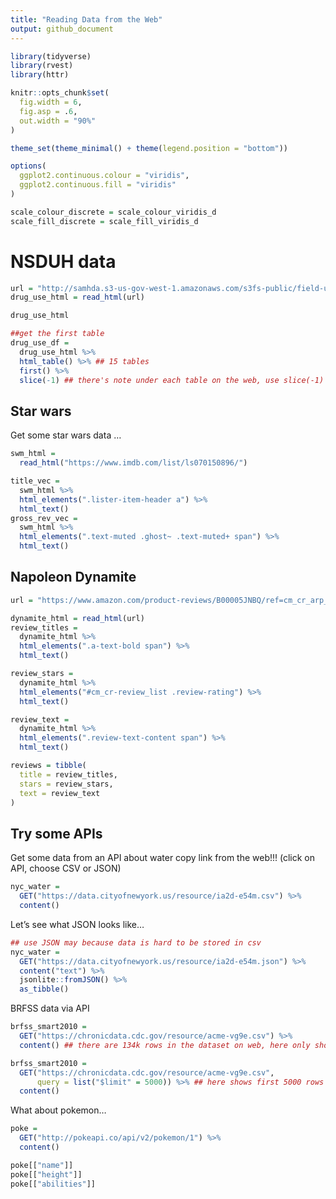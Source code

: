 ```yaml
---
title: "Reading Data from the Web"
output: github_document
---
```


```r
library(tidyverse)
library(rvest)
library(httr)

knitr::opts_chunk$set(
  fig.width = 6,
  fig.asp = .6,
  out.width = "90%"
)

theme_set(theme_minimal() + theme(legend.position = "bottom"))

options(
  ggplot2.continuous.colour = "viridis",
  ggplot2.continuous.fill = "viridis"
)

scale_colour_discrete = scale_colour_viridis_d
scale_fill_discrete = scale_fill_viridis_d
```

# NSDUH data
```r
url = "http://samhda.s3-us-gov-west-1.amazonaws.com/s3fs-public/field-uploads/2k15StateFiles/NSDUHsaeShortTermCHG2015.htm"
drug_use_html = read_html(url)

drug_use_html

##get the first table
drug_use_df =
  drug_use_html %>%
  html_table() %>% ## 15 tables
  first() %>% 
  slice(-1) ## there's note under each table on the web, use slice(-1) to remove it.
```

## Star wars

Get some star wars data ...

```r
swm_html = 
  read_html("https://www.imdb.com/list/ls070150896/")

title_vec = 
  swm_html %>%
  html_elements(".lister-item-header a") %>%
  html_text()
gross_rev_vec = 
  swm_html %>%
  html_elements(".text-muted .ghost~ .text-muted+ span") %>%
  html_text()

```


## Napoleon Dynamite
```r
url = "https://www.amazon.com/product-reviews/B00005JNBQ/ref=cm_cr_arp_d_viewopt_rvwer?ie=UTF8&reviewerType=avp_only_reviews&sortBy=recent&pageNumber=1"

dynamite_html = read_html(url)
review_titles = 
  dynamite_html %>%
  html_elements(".a-text-bold span") %>%
  html_text()

review_stars = 
  dynamite_html %>%
  html_elements("#cm_cr-review_list .review-rating") %>%
  html_text()

review_text = 
  dynamite_html %>%
  html_elements(".review-text-content span") %>%
  html_text()

reviews = tibble(
  title = review_titles,
  stars = review_stars,
  text = review_text
)

```

## Try some APIs

Get some data from an API about water
copy link from the web!!! (click on API, choose CSV or JSON)
```r
nyc_water = 
  GET("https://data.cityofnewyork.us/resource/ia2d-e54m.csv") %>% 
  content()
```

Let's see what JSON looks like...
```r
## use JSON may because data is hard to be stored in csv
nyc_water = 
  GET("https://data.cityofnewyork.us/resource/ia2d-e54m.json") %>% 
  content("text") %>%
  jsonlite::fromJSON() %>%
  as_tibble()
```

BRFSS data via API
```r
brfss_smart2010 = 
  GET("https://chronicdata.cdc.gov/resource/acme-vg9e.csv") %>% 
  content() ## there are 134k rows in the dataset on web, here only shows first 1000 rows.

brfss_smart2010 = 
  GET("https://chronicdata.cdc.gov/resource/acme-vg9e.csv",
      query = list("$limit" = 5000)) %>% ## here shows first 5000 rows
  content()
```

What about pokemon...

```r
poke = 
  GET("http://pokeapi.co/api/v2/pokemon/1") %>%
  content()

poke[["name"]]
poke[["height"]]
poke[["abilities"]]
```



